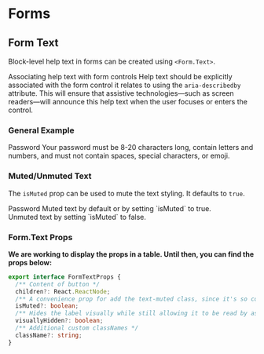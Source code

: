 

<Meta title="Components/Form/Form Text" component={Form} />

# Forms

## Form Text

Block-level help text in forms can be created using `<Form.Text>`.

<Alert variant="warning">
  <Alert.Header level="h5">
    Associating help text with form controls
  </Alert.Header>
  <Alert.Body>
    Help text should be explicitly associated with the form control it relates
    to using the <code>aria-describedby</code> attribute. This will ensure that
    assistive technologies—such as screen readers—will announce this help text
    when the user focuses or enters the control.
  </Alert.Body>
</Alert>

### General Example

<Canvas>
  <Story name="General Example">
    <Form>
      <Form.Label htmlFor="inputPassword5">Password</Form.Label>
      <Form.Control
        type="password"
        id="inputPassword5"
        aria-describedby="passwordHelpBlock"
      />
      <Form.Text id="passwordHelpBlock">
        Your password must be 8-20 characters long, contain letters and numbers,
        and must not contain spaces, special characters, or emoji.
      </Form.Text>
    </Form>
  </Story>
</Canvas>

### Muted/Unmuted Text

The `isMuted` prop can be used to mute the text styling. It defaults to `true`.

<Canvas>
  <Story name="Muted/Unmuted Text">
    <Form>
      <Form.Label htmlFor="inputPassword5">Password</Form.Label>
      <Form.Control
        type="password"
        id="inputPassword5"
        aria-describedby="passwordHelpBlock"
      />
      <Form.Text id="passwordHelpBlock" isMuted>
        Muted text by default or by setting `isMuted` to true.
      </Form.Text>
      <br />
      <Form.Text id="passwordHelpBlock" isMuted={false}>
        Unmuted text by setting `isMuted` to false.
      </Form.Text>
    </Form>
  </Story>
</Canvas>

### Form.Text Props

**We are working to display the props in a table. Until then, you can find the props below:**

```typescript
export interface FormTextProps {
  /** Content of button */
  children?: React.ReactNode;
  /** A convenience prop for add the text-muted class, since it's so commonly used here. */
  isMuted?: boolean;
  /** Hides the label visually while still allowing it to be read by assistive technologies */
  visuallyHidden?: boolean;
  /** Additional custom classNames */
  className?: string;
}
```
